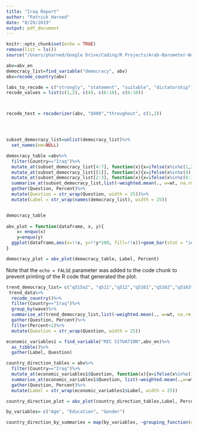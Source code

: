 ```yaml
---
title: "Iraq Report"
author: "Patrick Harned"
date: "8/29/2019"
output: pdf_document
---
```


```r
knitr::opts_chunk$set(echo = TRUE)
remove(list = ls())
source("/Users/pharned/Google Drive/Coding/R Projects/Arab-Barometer-Wraps/Functions.R")

```



```r
abv=abv_en
democracy_list=find_variable("democracy", abv)
abv=recode_country(abv)

labs_to_recode = c("strongly", "statement", "suitable", "dictatorship")
recode_values = list(c(1,2), c(4), c(6:10), c(6:10))



recode_test = recoderizer(abv, "Q409","throughout", c(1,2))




subset_democracy_list=unlist(democracy_list)%>%
  set_names(nm=NULL)

democracy_table =abv%>%
  filter(Country=="Iraq")%>%
  mutate_at(subset_democracy_list[4:7], function(x){x=ifelse(x%in%c(1,2),1,0)})%>%
  mutate_at(subset_democracy_list[[1]], function(x){x=ifelse(x%in%c(4),1,0)})%>%
  mutate_at(subset_democracy_list[2:3], function(x){x=ifelse(x%in%c(6:10),1,0)})%>%
  summarise_at(subset_democracy_list,list(~weighted.mean(., w=wt, na.rm = TRUE)))%>%
  gather(Question, Percent)%>%
  mutate(Question = str_wrap(Question, width = 25))%>%
  mutate(Label = str_wrap(names(democracy_list), width = 25))


democracy_table
  
abv_plot = function(dataframe, x, y){
    x= enquo(x)
    y=enquo(y)
  ggplot(dataframe,aes(x=!!x, y=!!y*100, fill=!!x))+geom_bar(stat = "identity")+coord_flip()+theme_bw()+theme(plot.title = element_text(hjust = .5),axis.ticks = element_blank(), panel.grid = element_blank(), legend.title = element_blank(), legend.position = "bottom", legend.direction = "horizontal", axis.text.y =element_blank() )+ylab("Percent")+scale_fill_ab("mix")+ggtitle("Iraqi Outlook on Democracy")+geom_text(aes(label= round(!!y*100)), nudge_y = 1.3)
}

democracy_plot = abv_plot(democracy_table, Label, Percent)


```

Note that the `echo = FALSE` parameter was added to the code chunk to prevent printing of the R code that generated the plot.

```r
trend_democracy_list= c("q515a2", "q511","q512","q5161","q5162","q5163")
 trend_data%>%
  recode_country()%>%
  filter(Country=="Iraq")%>%
  group_by(wave)%>%
  summarise_at(trend_democracy_list,list(~weighted.mean(., w=wt, na.rm = TRUE)))%>%
  gather(Question, Percent)%>%
  filter(Percent<1)%>%
  mutate(Question = str_wrap(Question, width = 25))

```

```r

economic_variables1 = find_variable("MIC SITUATION",abv_en)%>%
  as_tibble()%>%
  gather(Label, Question)

country_direction_tables = abv%>%
  filter(Country=="Iraq")%>%
  mutate_at(economic_variables1$Question, function(x){x=ifelse(x%in%c(1,2),1,0)})%>%
  summarise_at(economic_variables1$Question, list(~weighted.mean(.,w=wt,na.rm=TRUE)))%>%
  gather(Question, Percent)%>%
  mutate(Label = str_wrap(economic_variables1$Label, width = 25))

country_direction_plot = abv_plot(country_direction_tables,Label, Percent)+ggtitle("Iraqi outlook on the economy", subtitle = "% saying the economy is very good or good")+theme(plot.title = element_text(size = 16), plot.subtitle = element_text(hjust = .5))

by_variables= c("Age", "Education", "Gender")

country_direction_by_summaries = map(by_variables, ~grouping_function(dataframe = abv, x=.x, varlist = economic_variables1$Question)) 

```


